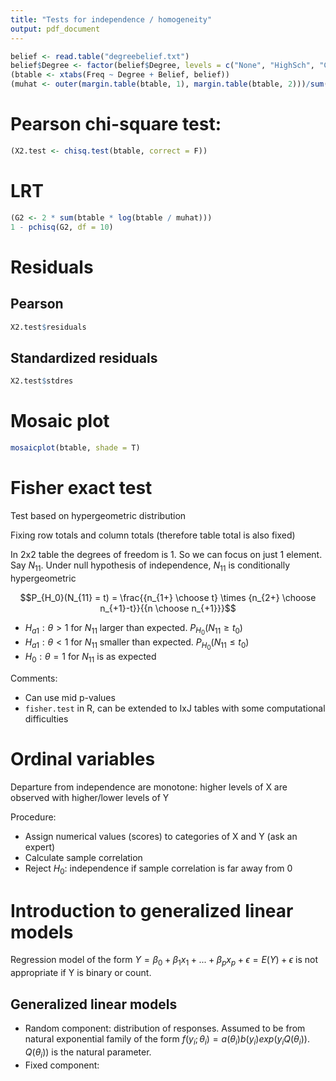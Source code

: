 ```yaml
---
title: "Tests for independence / homogeneity"
output: pdf_document
---
```


```r
belief <- read.table("degreebelief.txt")
belief$Degree <- factor(belief$Degree, levels = c("None", "HighSch", "College"))
(btable <- xtabs(Freq ~ Degree + Belief, belief))
(muhat <- outer(margin.table(btable, 1), margin.table(btable, 2)))/sum(btable) # Takes outer product of vectors giving \hat\pi_{i+}\hat\pi_{+j}
```

# Pearson chi-square test:

```r
(X2.test <- chisq.test(btable, correct = F))
```

# LRT

```r
(G2 <- 2 * sum(btable * log(btable / muhat)))
1 - pchisq(G2, df = 10)
```

# Residuals

## Pearson

```r
X2.test$residuals
```

## Standardized residuals

```r
X2.test$stdres
```

# Mosaic plot

```r
mosaicplot(btable, shade = T)
```


# Fisher exact test

Test based on hypergeometric distribution

Fixing row totals and column totals (therefore table total is also fixed)

In 2x2 table the degrees of freedom is 1. So we can focus on just 1 element. Say $N_{11}$. Under null hypothesis of independence, $N_{11}$ is conditionally hypergeometric

$$P_{H_0}(N_{11} = t) = \frac{{n_{1+} \choose t} \times {n_{2+} \choose n_{+1}-t}}{{n \choose n_{+1}}}$$

- $H_{a1}: \theta > 1$ for $N_{11}$ larger than expected. $P_{H_0}(N_{11} \ge t_0)$
- $H_{a1}: \theta < 1$ for $N_{11}$ smaller than expected. $P_{H_0}(N_{11} \le t_0)$
- $H_0: \theta = 1$ for $N_{11}$ is as expected

Comments:

- Can use mid p-values
- `fisher.test` in R, can be extended to IxJ tables with some computational difficulties

# Ordinal variables

Departure from independence are monotone: higher levels of X are observed with higher/lower levels of Y

Procedure:

- Assign numerical values (scores) to categories of X and Y (ask an expert)
- Calculate sample correlation
- Reject $H_0$: independence if sample correlation is far away from 0

# Introduction to generalized linear models

Regression model of the form $Y = \beta_0 + \beta_1x_1 + ... + \beta_px_p + \epsilon = E(Y) + \epsilon$ is not appropriate if Y is binary or count.

## Generalized linear models

- Random component: distribution of responses. Assumed to be from natural exponential family of the form $f(y_i;\theta_i) = a(\theta_i)b(y_i)exp(y_iQ(\theta_i))$. $Q(\theta_i))$ is the natural parameter.
- Fixed component: 